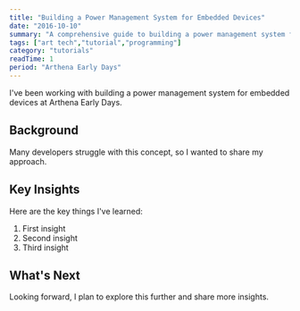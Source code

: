 ```yaml
---
title: "Building a Power Management System for Embedded Devices"
date: "2016-10-10"
summary: "A comprehensive guide to building a power management system for embedded devices. Learn the fundamentals and best practices."
tags: ["art tech","tutorial","programming"]
category: "tutorials"
readTime: 1
period: "Arthena Early Days"
---
```


I've been working with building a power management system for embedded devices at Arthena Early Days.

## Background

Many developers struggle with this concept, so I wanted to share my approach.

## Key Insights

Here are the key things I've learned:

1. First insight
2. Second insight
3. Third insight

## What's Next

Looking forward, I plan to explore this further and share more insights.

